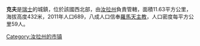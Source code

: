 '''克夫'''是[[瑞士|瑞士]]的城鎮，位於該國西北部，由[[汝拉州|汝拉州]]負責管轄，面積11.63平方公里，海拔高度432米，2011年人口689，八成人口信奉[[羅馬天主教|羅馬天主教]]，人口密度每平方公里59人。

{{Switzerland-geo-stub}}
[[Category:汝拉州的市镇|Category:汝拉州的市镇]]